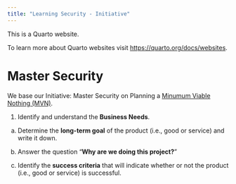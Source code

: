 ```yaml
---
title: "Learning Security - Initiative"
---
```


This is a Quarto website.

To learn more about Quarto websites visit <https://quarto.org/docs/websites>.

# Master Security

We base our Initiative: Master Security on Planning a [Minumum Viable Nothing (MVN)](https://github.com/vanHeemstraSystems/minimum-viable-nothing).

1. Identify and understand the **Business Needs**.

a) Determine the **long-term goal** of the product (i.e., good or service) and write it down.

b) Answer the question "**Why are we doing this project?**"

c) Identify the **success criteria** that will indicate whether or not the product (i.e., good or service) is successful.
